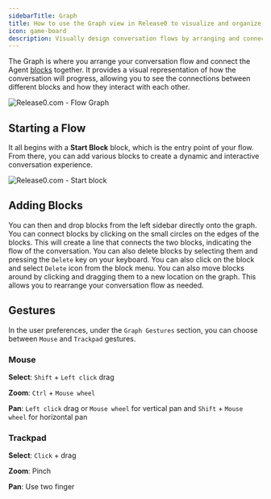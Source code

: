 ```yaml
---
sidebarTitle: Graph
title: How to use the Graph view in Release0 to visualize and organize your chatbot flow
icon: game-board
description: Visually design conversation flows by arranging and connecting blocks in the graph editor to create dynamic and interactive chatbot experiences. Learn how to start a flow, add blocks, and use gestures for efficient navigation.
---
```


The Graph is where you arrange your conversation flow and connect the Agent [blocks](./blocks/overview) together.
It provides a visual representation of how the conversation will progress, allowing you to see the connections between different blocks and how they interact with each other.


<Frame style={{ maxWidth: '800px' }}>
  <img src="/images/flow.png" alt="Release0.com - Flow Graph" />
</Frame>

## Starting a Flow
It all begins with a **Start Block** block, which is the entry point of your flow. From there, you can add various blocks to create a dynamic and interactive conversation experience.
<Frame style={{ maxWidth: '800px' }}>
  <img src="/images/start-block.png" alt="Release0.com - Start block" />
</Frame>

## Adding Blocks
You can then and drop blocks from the left sidebar directly onto the graph.
You can connect blocks by clicking on the small circles on the edges of the blocks. This will create a line that connects the two blocks, indicating the flow of the conversation.
You can also delete blocks by selecting them and pressing the `Delete` key on your keyboard. You can also click on the block and select `Delete` icon from the block menu.
You can also move blocks around by clicking and dragging them to a new location on the graph. This allows you to rearrange your conversation flow as needed.

## Gestures

In the user preferences, under the `Graph Gestures` section, you can choose between `Mouse` and `Trackpad` gestures.

### Mouse

**Select**: `Shift` + `Left click` drag

**Zoom**: `Ctrl` + `Mouse wheel`

**Pan**: `Left click` drag or `Mouse wheel` for vertical pan and `Shift` + `Mouse wheel` for horizontal pan

### Trackpad

**Select**: `Click` + drag

**Zoom**: Pinch

**Pan**: Use two finger